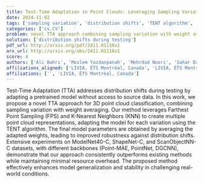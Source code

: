 ```yaml
---
title: Test-Time Adaptation in Point Clouds: Leveraging Sampling Variation with   Weight Averaging
date: 2024-11-02
tags: ['sampling variation', 'distribution shifts', 'TENT algorithm', 'Test-Time Adaptation', 'Farthest Point Sampling', '3D point cloud classification', 'weight averaging', 'model stability', 'K-Nearest Neighbors', 'model generalization']
categories: ['cs.CV']
problem: novel TTA approach combining sampling variation with weight averaging
solution: ['distribution shifts during testing']
pdf_url: http://arxiv.org/pdf/2411.01116v1
arx_url: http://arxiv.org/abs/2411.01116v1
score: 4
authors: ['Ali Bahri', 'Moslem Yazdanpanah', 'Mehrdad Noori', 'Sahar Dastani Oghani', 'Milad Cheraghalikhani', 'David Osowiech', 'Farzad Beizaee', 'Gustavo adolfo. vargas-hakim', 'Ismail Ben Ayed', 'Christian Desrosiers', 'Gustavo adolfo.vargas-hakim']
affiliations_aligned: ['LIVIA, ÉTS Montréal, Canada', 'LIVIA, ÉTS Montréal, Canada', 'LIVIA, ÉTS Montréal, Canada', 'LIVIA, ÉTS Montréal, Canada', 'LIVIA, ÉTS Montréal, Canada', 'LIVIA, ÉTS Montréal, Canada', 'LIVIA, ÉTS Montréal, Canada', '', 'LIVIA, ÉTS Montréal, Canada', 'LIVIA, ÉTS Montréal, Canada', 'LIVIA, ÉTS Montréal, Canada']
affiliations: ['', 'LIVIA, ÉTS Montréal, Canada']
---
```



Test-Time Adaptation (TTA) addresses distribution shifts during testing by adapting a pretrained model without access to source data. In this work, we propose a novel TTA approach for 3D point cloud classification, combining sampling variation with weight averaging. Our method leverages Farthest Point Sampling (FPS) and K-Nearest Neighbors (KNN) to create multiple point cloud representations, adapting the model for each variation using the TENT algorithm. The final model parameters are obtained by averaging the adapted weights, leading to improved robustness against distribution shifts. Extensive experiments on ModelNet40-C, ShapeNet-C, and ScanObjectNN-C datasets, with different backbones (Point-MAE, PointNet, DGCNN), demonstrate that our approach consistently outperforms existing methods while maintaining minimal resource overhead. The proposed method effectively enhances model generalization and stability in challenging real-world conditions.